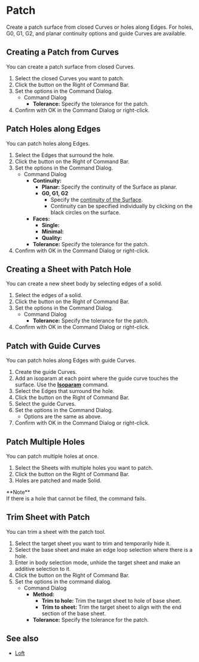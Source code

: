 
# Patch

<Reference shortcut="" command="Patch" button="Right of Command Bar" buttonIcon="button-patch" />

Create a patch surface from closed Curves or holes along Edges. For holes, G0, G1, G2, and planar continuity options and guide Curves are available.

## Creating a Patch from Curves

You can create a patch surface from closed Curves.

1. Select the closed Curves you want to patch.
2. Click the button <ButtonIcon type="button-patch" /> on the Right of Command Bar.
3. Set the options in the Command Dialog.
    - <Kst>Command Dialog</Kst>
        - **Tolerance:** Specify the tolerance for the patch.
4. Confirm with OK in the Command Dialog or right-click.

<VideoPlayer fileName="patch-1"/>

## Patch Holes along Edges

You can patch holes along Edges.

1. Select the Edges that surround the hole.
2. Click the button <ButtonIcon type="button-patch" /> on the Right of Command Bar.
3. Set the options in the Command Dialog.
    - <Kst>Command Dialog</Kst>
        - **Continuity:**
            - **Planar:** Specify the continuity of the Surface as planar.
            - **G0, G1, G2**
                - Specify the [continuity of the Surface](/cad-essentials/continuity-curve-and-surface).
                - Continuity can be specified individually by clicking on the black circles on the surface.
        - **Faces:**
            - **Single:**
            - **Minimal:**
            - **Quality:**
        - **Tolerance:** Specify the tolerance for the patch.
4. Confirm with OK in the Command Dialog or right-click.

<VideoPlayer fileName="patch-2"/>

## Creating a Sheet with Patch Hole

You can create a new sheet body by selecting edges of a solid.

1. Select the edges of a solid.
2. Click the button <ButtonIcon type="button-patch" /> on the Right of Command Bar.
3. Set the options in the Command Dialog.
    - <Kst>Command Dialog</Kst>
        - **Tolerance:** Specify the tolerance for the patch.
4. Confirm with OK in the Command Dialog or right-click.

<VideoPlayer fileName="patch-6"/>

## Patch with Guide Curves

You can patch holes along Edges with guide Curves.

1. Create the guide Curves.
2. Add an isoparam at each point where the guide curve touches the surface. Use the [**Isoparam**](isoparam) command.
3. Select the Edges that surround the hole.
4. Click the button <ButtonIcon type="button-patch" /> on the Right of Command Bar.
5. Select the guide Curves.
6. Set the options in the Command Dialog.
    - Options are the same as above.
7. Confirm with OK in the Command Dialog or right-click.

<VideoPlayer fileName="patch-3"/>

## Patch Multiple Holes

You can patch multiple holes at once.

1. Select the Sheets with multiple holes you want to patch.
2. Click the button <ButtonIcon type="button-patch" /> on the Right of Command Bar.
3. Holes are patched and made Solid.
<Callout emoji="❗">
**Note**<br />
If there is a hole that cannot be filled, the command fails.
</Callout>

<VideoPlayer fileName="patch-4"/>

## Trim Sheet with Patch 

You can trim a sheet with the patch tool.

1. Select the target sheet you want to trim and temporarily hide it.
2. Select the base sheet and make an edge loop selection where there is a hole.
3. Enter in body selection mode, unhide the target sheet and make an additive selection to it. 
5. Click the button <ButtonIcon type="button-patch"/> on the Right of Command Bar.
6. Set the options in the command dialog. 
    - <Kst>Command Dialog</Kst>
        - **Method:**
            - **Trim to hole:** Trim the target sheet to hole of base sheet.
            - **Trim to sheet:** Trim the target sheet to align with the end section of the base sheet.
        - **Tolerance:** Specify the tolerance for the patch.
        
<VideoPlayer fileName="patch-5"/>


## See also
- [Loft](loft)